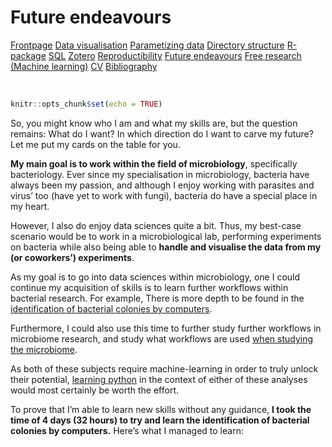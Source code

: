 # Future endeavours

<body id="start">
<div class="topnav">
  <a href='index.html#Frontpage'>Frontpage</a>
  <a href='data-visualisation.html#data-visualisation'>Data visualisation</a>
  <a href='parametized-data-germany.html#parametized-data'>Parametizing data</a>
  <a href='directory-structure.html#directory-structure'>Directory structure</a>
  <a href='creating-a-r-package.html#creating-a-r-package'>R-package</a>
  <a href='sql.html#SQL'>SQL</a>
  <a href='bibliography-using-zotero.html#Bibliography using Zotero'>Zotero</a>
  <a href='open-reproductibility-analysis.html#open-reproductibility-analysis'>Reproductibility</a>
  <a class="active" href='future-endeavours.html#future-endeavours'>Future endeavours</a>
  <a href='free-research-project-index.html#free-research-project'> Free research (Machine learning)</a>
  <a href='cv.html#cv'>CV</a>
  <a href='bibliography.html#bibliography'>Bibliography</a>
</div>


&nbsp;

```r
knitr::opts_chunk$set(echo = TRUE)
```

So, you might know who I am and what my skills are, but the question remains: What do I want? In which direction do I want to carve my future? Let me put my cards on the table for you.

__My main goal is to work within the field of microbiology__, specifically bacteriology. Ever since my specialisation in microbiology, bacteria have always been my passion, and although I enjoy working with parasites and virus' too (have yet to work with fungi), bacteria do have a special place in my heart.

However, I also do enjoy data sciences quite a bit. Thus, my best-case scenario would be to work in a microbiological lab, performing experiments on bacteria while also being able to __handle and visualise the data from my (or coworkers') experiments__.

As my goal is to go into data sciences within microbiology, one I could continue my acquisition of skills is to learn further workflows within bacterial research. For example, There is more depth to be found in the [identification of bacterial colonies by computers](https://towardsdatascience.com/recognition-and-counting-of-microorganisms-on-petri-dishes-53a499283dc8). 

Furthermore, I could also use this time to further study further workflows in microbiome research, and study what workflows are used [when studying the microbiome](https://builtin.com/data-science/microbiome-research-data-science).

As both of these subjects require machine-learning in order to truly unlock their potential, [learning python](https://automatetheboringstuff.com/) in the context of either of these analyses would most certainly be worth the effort.

To prove that I'm able to learn new skills without any guidance, __I took the time of 4 days (32 hours) to try and learn the identification of bacterial colonies by computers.__ Here's what I managed to learn: 

